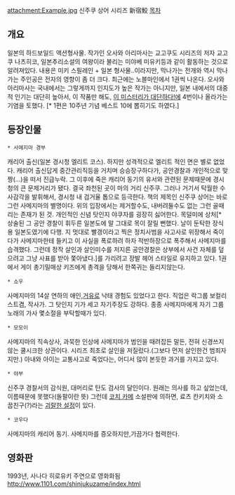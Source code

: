 attachment:Example.jpg
신주쿠 상어 시리즈
新宿鮫
[[목차]]
== 개요 ==
일본의 하드보일드 액션형사물. 작가인 오사와 아리마사는 교고쿠도 시리즈의 저자 교고쿠 나츠히코, 일본추리소설의 여왕이라 불리는 미야베 미유키등과 같이 활동하는 것으로 알려져있다. 내용은 미키 스필레인 + 일본 형사물..이라지만, 막나가는 전개와 역시 막나가는 주인공은 전자의 영향이 좀 더 크다. 최근에는 노블마인에서 1권씩 나온다. 오사와 아리마사는 국내에서는 그렇게까지 인지도가 높은 작가는 아니지만, 일본 내에서의 대중적 인기는 대단히 높아서, 이 작품만 해도, [[이 미스터리가 대단하다!]]에 4번이나 올라가는 기염을 토했다. [* 1편은 10주년 기념 베스트 10에 뽑히기도 하였다.]

== 등장인물 ==

 * 사메지마 경부
캐리어 출신(일본 경시청 엘리트 코스). 하지만 성격적으로 엘리트 적인 면은 별로 없었다. 캐리어 출신답게 중간관리직등을 거치며 승승장구하다가, 공안경찰과 개인적으로 맞짱(...)을 떠서 진급누락. 그 이후에 죽은 캐리어 동기의 유서와 관련된 문제때문에 경시청의 큰 문제거리가 됐다. 결국 좌천된 곳이 마의 거리 신주쿠. 그러나 거기서 탁월한 수사감각을 발휘해서, 경시청 내 검거율 톱으로 등극한다. 책의 제목인 신주쿠 상어는 바로 그런 사메지마의 별명이다. 위의 입장에서는 제거할수도, 내버려둘수도 없는 그런 골때리는 존재가 된 것. 개인적인 신념 탓인지 야쿠자를 굉장히 싫어한다. 목덜미에 상처[* 상술된 그 공안 경찰이 휘두른 일본도에 말 그대로 목이 잘릴 뻔했다. 날이 둔탁한 장식용 일본도였기에 다행. 지 멋대로 빨갱이라고 찍은 정치사범을 사고사로 위장해서 죽이다가 사메지마한테 들키고 이 사실을 폭로하려 하자 적반하장으로 폭주해서 사메지마를 습격했다. 그런데 정작 살인과 살인미수를 저지른 공안경찰은 상부에서 사건 자체를 덮으려고 그냥 사표를 받아 쫓아냈다.]를 가리려고 장발 헤어 스타일로 유지하고 있다. 1권에서 게이 총기밀매상 키즈에게 총격을 당해서 한쪽귀는 들리지않는다. 

 * 쇼우
사메지마의 14살 연하의 애인,[[거유]]로 낙태 경험도 있었다고 한다. 직업은 락그룹 보컬리스트겸, 작사가. 그 탓인지 기가 세고 자기주장도 강하다. 종종 사메지마에게 자기 그룹 노래의 가사 몇소절을 부탁할때가 있다.

 * 모모이
사메지마의 직속상사, 과묵한 인상에 사메지마가 범인을 때려잡든 말든, 전혀 신경쓰지 않는 쿨시크한 상관이다. 시리즈 최초로 살인을 저질렀다.(그보다 먼저 살인한건 범죄자지만.) 아내와 아이는 교통사고로 죽었다는, 어디서 많이 본듯한 과거를 가지고 있다.

 * 야부
신주쿠 경찰서의 감식원, 대머리로 탄도 검사의 달인이다. 원래는 의사를 하고 싶었는데, 이름때문에 못했다(돌팔이란 뜻) 그런데 [[코치 카메]] 소설판에 의하면, 료츠 칸키치와 소꿉친구(?)라는 [http://ja.wikipedia.org/wiki/%E6%96%B0%E5%AE%BF%E9%AE%AB%E3%82%B7%E3%83%AA%E3%83%BC%E3%82%BA 괴랄한 설정]이 있다. 

 * 코우다
사메지마의 캐리어 동기. 사메지마를 증오하지만,가끔가다 협력한다. 

== 영화판 ==
1993년, 사나다 히로유키 주연으로 영화화됨
http://www.1101.com/shinjukuzame/index.html



